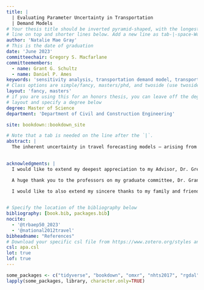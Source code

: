 ```yaml
---
title: |
  | Evaluating Parameter Uncertainty in Transportation 
  | Demand Models
# Your thesis title should be inverted pyramid-shaped, with the longest
# line on top and shorter lines below. Add a new line as tab-|-space-Words
author: 'Natalie Mae Gray'
# This is the date of graduation
date: 'June 2023'
committeechair: Gregory S. Macfarlane
committeemembers: 
  - name: Grant G. Schultz
  - name: Daniel P. Ames
keywords: 'sensitivity analysis, transportation demand model, transportation planning, latin hypercube sampling, monte carlo simulation'
# Class options are simple/fancy, masters/phd, and twoside (use twoside for printed thesis only)
layout: 'fancy, masters' 
# if you are using this for an honors thesis, you can leave off the degree in 
# layout and specify a degree below
degree: Master of Science
department: 'Department of Civil and Construction Engineering'

site: bookdown::bookdown_site

# Note that a tab is needed on the line after the `|`.
abstract: |
  The inherent uncertainty in travel forecasting models — arising from errors in input data, parameter   estimation, or model formulation — is receiving increasing attention from the scholarly and practicing community. In this research, we investigate the variance in forecasted traffic volumes resulting from varying the mode and destination choice parameters in an advanced trip-based travel demand model. Using Latin hypercube sampling to construct several hundred combinations of parameters across the plausible parameter space, we introduce substantial changes to mode and destination choice logsums and probabilities. However, the aggregate effects of of these changes on forecasted traffic volumes is small, with a variance of approximately 1 percent on high-volume facilities. Thus, parameter uncertainty does not appear to be a significant factor in forecasting traffic volumes using transportation demand models.

  
acknowledgments: |
  I would like to extend my deepest appreciation to my Advisor, Dr. Gregory S. Macfarlane, whose guidance and support has been invaluable throughout this research. This project would not have been possibe without him. He inspired the research topic, funded the work, and encouraged me throughout the entire process. Dr. Macfarlane has been a key component to my academic success, and I am grateful for all that he has done to support my education and my personal life.

  A huge thank you to the professors on my graduate committee, Dr. Grant G. Schultz and Dr. Daniel P. Ames for their efforts in this project as well. I would also like to express my thanks to each of the other professors I have had the privilege to learn from throughout my schooling.

  I would like to also extend my sincere thanks to my family and friends who have supported me throughout my schooling. I could not have accomplished any of this without the support of my mom Stacy Gray, my husband Chase Gibbons, my siblings, my grandparents, my in-laws and the Pettys. I would also like to thank my friends and peers, Max Barnes, Sophie Tolman, Calvin Sandberg, Kayla Keiser, and Emma Stucki for their invaluable friendship, for their support, for their calming conversations, and for helping me to succeed in my goals and life endeavors thus far.

  
# Specify the location of the bibliography below
bibliography: [book.bib, packages.bib]
nocite:
  - '@trbaep50_2023'
  - '@national2012travel'
bibheadname: "References"
# Download your specific csl file from https://www.zotero.org/styles and refer to it in the line below.
csl: apa.csl
lot: true
lof: true
---
```


```r
some_packages <- c("tidyverse", "bookdown", "omxr", "nhts2017", "rgdal", "sf", "ggthemes", "lhs", "foreign", "imputeTS", "targets", "readxl", "knitr", "gridExtra", "ggspatial")
lapply(some_packages, library, character.only=TRUE)
```
